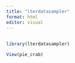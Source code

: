```yaml
---
title: "lterdatasampler"
format: html
editor: visual
---
```


## 

```r
library(lterdatasampler)
```

```r
View(pie_crab)
```
